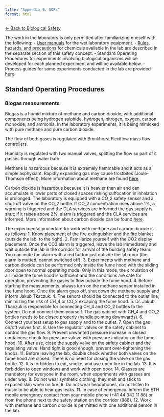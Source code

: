 ```yaml
---
title: "Appendix 9: SOPs"
format: html
---
```


[← Back to Biological Safety](../biological-safety.qmd)


The work in the laboratory is only permitted after familiarizing oneself with the following:
- [User manuals](https://drive.google.com/drive/folders/1-gGl0Jj20gXjfeDVtdbEAdviQkH1oo-P?usp=drive_link) for the wet laboratory equipment.
- [Rules, hazards, and precautions](../../_chemical-safety.qmd) for chemicals available in the lab are described in the separate section of this safety concept.
- Standard Operating Procedures for experiments involving biological organisms will be developed for each planned experiment and will be available below.
- Process guides for some experiments conducted in the lab are provided [here](https://drive.google.com/drive/folders/1gTSVTPXE1Uu6BYCSFkvb-adi6UVNAWKj?usp=sharing).

## Standard Operating Procedures

### Biogas measurements

Biogas is a humid mixture of methane and carbon dioxide; with additional components being hydrogen sulphide, hydrogen, nitrogen, oxygen, carbon monoxide, and ammonia. In the laboratory experiments, it is being mimicked with pure methane and pure carbon dioxide.

The flow of both gases is regulated with Bronkhorst Flexiflow mass flow controllers. 

Humidity is regulated with two manual valves, splitting the flow so part of it passes through water bath.

Methane is hazardous because it is extremely flammable and it acts as a simple asphyxiant. Rapidly expanding gas may cause frostbites (Joule-Thomson effect). More information about methane are found [here](https://github.com/Global-Health-Engineering/group-safety/blob/main/_chemical/METHANE_74-82-8.qmd).

Carbon dioxide is hazardous because it is heavier than air and can accumulate in lower parts of closed spaces risking suffocation in inhalation is prolonged. The laboratory is equipped with a CO_2 safety sensor and a shut-off valve on the CO_2 bottle. If CO_2 concentration rises above 1\%, a warning is triggered and the CLA services are informed the gas supply is shut; if it raises above 2\%, alarm is triggered and the CLA services are informed. More information about carbon dioxide can be found [here](https://github.com/Global-Health-Engineering/group-safety/blob/main/_chemical/CARBON_DIOXIDE_124-38-9.qmd).

The experimental procedure for work with methane and carbon dioxide is as follows:
1. Know placement of the fire extinguisher and the fire blanket (outside the lab, to the right).
2. Familiarize yourself with the CO2 display placement. Once the CO2 alarm is triggered, leave the lab immediately and wait outside the lab in the corridor for arrival of the building safety team. You can mute the alarm with a red button just outside the lab door (the alarm is mutted, cannot switched off).
3. Experiments with methane and carbon dioxide can be performed only inside the fume hood with the sliding door open to normal operating mode. Only in this mode, the circulation of air inside the fume hood is sufficient and the conditions are safe for operation, preventing the gases to flow outside the fume hood.
4. Before starting the measurements, always turn on the methane sensor installed in the fume hood. Once the alarm goes off, shut down the methane supply and inform Jakub Tkaczuk.
4. The senors should be connected to the outlet line, minimizing the risk of CH_4 or CO_2 excaping the fume hood.
5. Dr. Jakub Tkaczuk is responsible for connecting CH_4 and CO_2 bottles to the system. Do not connect them yourself. The gas cabinet with CH_4 and CO_2 bottles needs to be closed properly (handle pointing downwards).
6. Connect your test setup to gas supply and to the outlet.
7. Open the gas on/off valves first.
8. Use the regulator valves on the safety cabinet to control the gas flow.
9. Prevent unwanted pressure increase in closed containers; check for pressure valuve with pressure indicator on the fume hood.
10. After use, close the supply valve on the safety cabinet and the regulating valve. Hand tight is good enough, prevent over-tightening the knobs.
11. Before leaving the lab, double check whether both valves on the fume hood are closed. There is no need for closing the valve on the gas bottle.
12. It is forbidden to eat, smoke, and use open fire in the lab.
13. It is forbidden to open windows and work with open door.
14. Glasses are mandatory for everyone in the room, when experiments with gasses are under way.
8.	Do not wear synthetic clothing; they melt and stick to exposed skin when on fire.
9.	Do not wear headphones, do not listen to music to be able to hear gas leaks.
11.	In case of emergency: inform the ETH mobile emergency contact from your mobile phone (+41 44 342 11 88) or from the phone next to the safety station on the corridor (888).
12.	Work with methane and carbon dioxide is permitted with one additional person in the lab.
